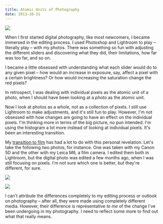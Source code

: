```yaml
---
title: Atomic Units of Photography
date: 2013-10-31
---
```


![](3303F8015D3E4D4C8231B8AA3DE437B5.jpg)

When I first started digital photography, like most newcomers, I became immersed in the editing process. I used Photoshop and Lightroom to play – literally play – with my photos. There was something so fun with adjusting the different sliders and discovering what they did, their limitations, how far was too far, and so on.

I became a little obsessed with understanding what each slider would do to any given pixel – how would an increase in exposure, say, affect a pixel with a certain brightness? Or how would increasing the saturation change the red pixels?

In retrospect, I was dealing with individual pixels as the atomic unit of a photo, when I should have been looking at a _photo_ as the atomic unit.

Now I look at photos as a whole, not as a collection of pixels. I still use Lightroom to make adjustments, and it's still fun to play. However, I'm not obsessed with how changes are going to have an effect on the individual pixels. I'm thinking more in terms of the big picture, no pun intended. I'm using the histogram a lot more instead of looking at individual pixels. It's been an interesting transition.

My [transition to film](/blog/film) has had a lot to do with this personal revelation. Let's take the following two photos, for instance. One was taken with my Canon 5D and the other with my Leica M6, a film camera. I edited them both in Lightroom, but the digital photo was edited a few months ago, when I was still focusing on pixels. I'm not sure which one is better, but they're different, for sure.

![](19598DFEE827464EBDA40E3FEDCEDAA7.jpg)

![](3E0FC331D383463E98D4446017DD608B.jpg)

I can't attribute the differences completely to my editing process or outlook on photography – after all, they were made using completely different media. However, their difference is representative _to me_ of the change I've been undergoing in my photography. I need to reflect some more to find out what that really means.
